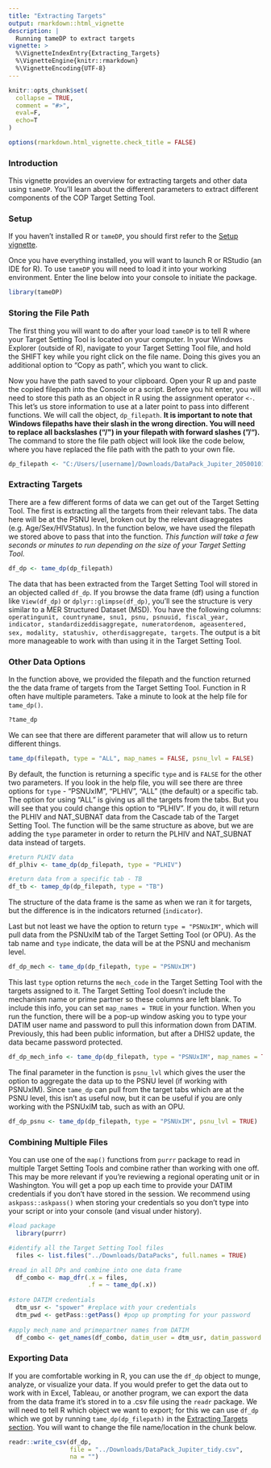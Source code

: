 ```yaml
---
title: "Extracting Targets"
output: rmarkdown::html_vignette
description: |
  Running tameDP to extract targets
vignette: >
  %\VignetteIndexEntry{Extracting_Targets}
  %\VignetteEngine{knitr::rmarkdown}
  %\VignetteEncoding{UTF-8}
---
```


```r
knitr::opts_chunk$set(
  collapse = TRUE,
  comment = "#>",
  eval=F, 
  echo=T
)

options(rmarkdown.html_vignette.check_title = FALSE)
```

### Introduction

This vignette provides an overview for extracting targets and other data using `tameDP`. You'll learn about the different parameters to extract different components of the COP Target Setting Tool.

### Setup

If you haven't installed R or `tameDP`, you should first refer to the [Setup vignette](setup.html).

Once you have everything installed, you will want to launch R or RStudio (an IDE for R). To use `tameDP` you will need to load it into your working environment. Enter the line below into your console to initiate the package.

```r
library(tameDP)
```

### Storing the File Path

The first thing you will want to do after your load `tameDP` is to tell R where your Target Setting Tool is located on your computer. In your Windows Explorer (outside of R), navigate to your Target Setting Tool file, and hold the SHIFT key while you right click on the file name. Doing this gives you an additional option to "Copy as path", which you want to click. 

Now you have the path saved to your clipboard. Open your R up and paste the copied filepath into the Console or a script. Before you hit enter, you will need to store this path as an object in R using the assignment operator `<-`. This let's us store information to use at a later point to pass into different functions. We will call the object, `dp_filepath`.  **It is important to note that Windows filepaths have their slash in the wrong direction. You will need to replace all backslashes ("/\") in your filepath with forward slashes ("/").** The command to store the file path object will look like the code below, where you have replaced the file path with the path to your own file.

```r
dp_filepath <- "C:/Users/[username]/Downloads/DataPack_Jupiter_20500101.xlsx"
```

### Extracting Targets

There are a few different forms of data we can get out of the Target Setting Tool. The first is extracting all the targets from their relevant tabs. The data here will be at the PSNU level, broken out by the relevant disagregates (e.g. Age/Sex/HIVStatus). In the function below, we have used the filepath we stored above to pass that into the function. *This function will take a few seconds or minutes to run depending on the size of your Target Setting Tool.* 

```r
df_dp <- tame_dp(dp_filepath)
```

The data that has been extracted from the Target Setting Tool will stored in an objected called `df_dp`. If you browse the data frame (df) using a function like `View(df_dp)` or `dplyr::glimpse(df_dp)`, you'll see the structure is very similar to a MER Structured Dataset (MSD). You have the following columns: `operatingunit, countryname, snu1, psnu, psnuuid, fiscal_year, indicator, standardizeddisaggregate, numeratordenom, ageasentered, sex, modality, statushiv, otherdisaggregate, targets`. The output is a bit more manageable to work with than using it in the Target Setting Tool.

### Other Data Options

In the function above, we provided the filepath and the function returned the the data frame of targets from the Target Setting Tool. Function in R often have multiple parameters. Take a minute to look at the help file for `tame_dp()`.

```r
?tame_dp
```

We can see that there are different parameter that will allow us to return different things.

```r
tame_dp(filepath, type = "ALL", map_names = FALSE, psnu_lvl = FALSE)
```

By default, the function is returning a specific `type` and is `FALSE` for the other two parameters. If you look in the help file, you will see there are three options for `type` - "PSNUxIM", "PLHIV", "ALL" (the default) or a specific tab. The option for using "ALL" is giving us all the targets from the tabs. But you will see that you could change this option to "PLHIV". If you do, it will return the PLHIV and NAT_SUBNAT data from the Cascade tab of the Target Setting Tool. The function will be the same structure as above, but we are adding the `type` parameter in order to return the PLHIV and NAT_SUBNAT data instead of targets.

```r
#return PLHIV data
df_plhiv <- tame_dp(dp_filepath, type = "PLHIV")

#return data from a specific tab - TB
df_tb <- tamep_dp(dp_filepath, type = "TB")
```


The structure of the data frame is the same as when we ran it for targets, but the difference is in the indicators returned (`indicator`).

Last but not least we have the option to return `type = "PSNUxIM"`, which will pull data from the PSNUxIM tab of the Target Setting Tool (or OPU). As the tab name and `type` indicate, the data will be at the PSNU and mechanism level.

```r
df_dp_mech <- tame_dp(dp_filepath, type = "PSNUxIM")
```

This last `type` option returns the `mech_code` in the Target Setting Tool with the targets assigned to it. The Target Setting Tool doesn't include the mechanism name or prime partner so these columns are left blank. To include this info, you can set `map_names = TRUE` in your function. When you run the function, there will be a pop-up window asking you to type your DATIM user name and password to pull this information down from DATIM. Previously, this had been public information, but after a DHIS2 update, the data became password protected.

```r
df_dp_mech_info <- tame_dp(dp_filepath, type = "PSNUxIM", map_names = TRUE)
```

The final parameter in the function is `psnu_lvl` which gives the user the option to aggregate the data up to the PSNU level (if working with PSNUxIM). Since `tame_dp` can pull from the target tabs which are at the PSNU level, this isn't as useful now, but it can be useful if you are only working with the PSNUxIM tab, such as with an OPU.

```r
df_dp_psnu <- tame_dp(dp_filepath, type = "PSNUxIM", psnu_lvl = TRUE)
```

### Combining Multiple Files

You can use one of the `map()` functions from `purrr` package to read in multiple Target Setting Tools and combine rather than working with one off. This may be more relevant if you're reviewing a regional operating unit or in Washington. You will get a pop up each time to provide your DATIM credentials if you don't have stored in the session. We recommend using `askpass::askpass()` when storing your credentials so you don't type into your script or into your console (and visual under history).

``` r
#load package
  library(purrr)

#identify all the Target Setting Tool files
  files <- list.files("../Downloads/DataPacks", full.names = TRUE)

#read in all DPs and combine into one data frame
  df_combo <- map_dfr(.x = files,
                      .f = ~ tame_dp(.x))
                    
#store DATIM credentials
  dtm_usr <- "spower" #replace with your credentials
  dtm_pwd <- getPass::getPass() #pop up prompting for your password
  
#apply mech_name and primepartner names from DATIM
  df_combo <- get_names(df_combo, datim_user = dtm_usr, datim_password = dtm_pwd)
```

### Exporting Data

If you are comfortable working in R, you can use the `df_dp` object to munge, analyze, or visualize your data. If you would prefer to get the data out to work with in Excel, Tableau, or another program, we can export the data from the data frame it's stored in to a .csv file using the `readr` package. We will need to tell R which object we want to export; for this we can use `df_dp` which we got by running `tame_dp(dp_filepath)` in the [Extracting Targets section](extracting-targets). You will want to change the file name/location in the chunk below.

```r
readr::write_csv(df_dp,
                 file = "../Downloads/DataPack_Jupiter_tidy.csv",
                 na = "")

```
